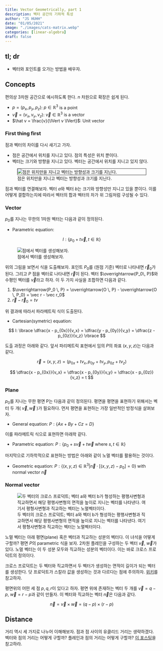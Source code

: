 ```yaml
---
title: Vector Geometrically, part 1
description: 벡터 공간의 기하적 특성
author: "JS HUHH"
date: "01/05/2021"
image: "./images/cats-matrix.webp"
categories: [linear-algebra]
draft: false
---
```


## tl; dr 

- 벡터와 포인트를 오가는 방법을 배우자. 

## Concepts 

편의상 3차원 공간으로 예시하도록 한다. $n$ 차원으로 확장은 쉽게 된다. 

- $p = (p_x, p_y, p_z)$: $p \in \mathbb R^3$ is a point
- $\vec v = (v_x, v_y, v_z)$: $\vec v \in \mathbb R^3$ is a vector 
- $\hat v = \frac{v}{\lVert v \lVert}$: Unit vector 

### First thing first 

점과 벡터의 차이를 다시 새기고 가자.

- 점은 공간에서 위치를 지니고 있다. 점의 특성은 위치 뿐이다. 
- 벡터는 크기와 방향을 지니고 있다. 벡터는 공간에서 위치를 지니고 있지 않다. 

:::{layout="[-3, 10, -3]"}
![점은 위치만을 지니고 벡터는 방향성과 크기를 지닌다.](https://img-aws.ehowcdn.com/600x600p/s3-us-west-1.amazonaws.com/contentlab.studiod/1/29/8a412aea5e1c4066a4874e20e072cbcf.png){ style="margin: auto; display: block; border:1px solid #2d2d2d;" }
:::

점과 벡터를 연결해보자. 벡터 $a$와 벡터 $b$는 크기와 방향성만 지니고 있을 뿐이다. 이를 어떻게 결합하는지에 따라서 벡터의 합과 벡터의 차가 위 그림처럼 구성될 수 있다. 

### Vector 

$p_0$를 지나는 무한의 1차원 벡터는 다음과 같이 정의된다. 

- Parametric equation: 

$$
l : \lbrace p_0 + t \vec v, t \in \mathbb R \rbrace
$$

:::{layout="[-5, 10, -5]"}
![점에서 벡터를 생성해보자.](https://www.maths.usyd.edu.au/u/MOW/vectors/images/v120x.gif){ style="margin: auto; display: block; border:0px solid #2d2d2d;" }
:::

위의 그림을 보면서 식을 도출해보자. 포인트 $P_0$를 (원점 기준) 벡터로 나타내면 $\vec r_0$가 된다. 그리고 $P$ 점을 벡터로 나타내면 $\vec r$이 된다. 벡터 $\overrightarrow{P_0\, P}$와 수평인 벡터를 $\vec v$라고 하자. 이 두 가지 사실을 조합하면 다음과 같다. 

1. $\overrightarrow{P_0 \, P} = \overrightarrow{O \, P} - \overrightarrow{O \, P_0} = \vec r - \vec r_0$
2. $\vec r - \vec r_0 = t v$

위 결과에 따라서 파라메트릭 식이 도출된다. 

- Cartesian(symetric) equation: 

$$
l: \lbrace \dfrac{x - p_{0x}}{v_x} = \dfrac{y - p_{0y}}{v_y}  =  \dfrac{z - p_{0z}}{v_z} \rbrace
$$ 

도출 과정은 아래와 같다. 앞서 파리메트릭 표현에서 임의 $P$의 좌표 $(x, y, z)$는 다음과 같다. 

$$
\vec r = (x, y, z) = ( p_{0x} + t v_x, p_{0y} + t v_y, p_{0z} + t v_z )
$$

$$
\dfrac{x - p_{0x}}{v_x} = \dfrac{x - p_{0y}}{v_y} = \dfrac{x - p_{0z}}{v_z} = t
$$

### Plane 

$p_0$를 지나는 무한 평면 P는 다음과 같이 정의된다. 평면을 평면을 표현하기 위해서는 벡터 두 개( $\vec v, \vec w$ )가 필요하다. 먼저 평면을 표현하는 가장 일반적인 방정식을 살펴보자. 

- General equation: $P: \lbrace Ax + By + Cz = D \rbrace$

이를 파라메트릭 식으로 표현하면 아래왁 같다. 

- Parametric equation: $P : \lbrace p_0 + s \vec v + t \vec w~\text{where}~s,t \in \mathbb R \rbrace$

마지막으로 기하학적으로 표현하는 방법은 아래와 같이 노멀 벡터를 활용하는 것이다. 

- Geometric equation: $P : \lbrace (x, y, z) \in \mathbb R^3 | \vec n \cdot [(x,y,z) - p_0] = 0 \rbrace \text{~with normal vector $\vec n$}$

### Normal vector 

:::{layout="[-8, 10, -8]"}
![두 벡터의 크로스 프로덕트; 벡터 a와 벡터 b가 형성하는 평행사변형과 직교하면서 해당 평행사변형의 면적을 높이로 지니는 벡터를 나타낸다. 여기서 평형사변형과 직교하는 벡터는 노멀벡터이다.](https://upload.wikimedia.org/wikipedia/commons/thumb/4/4e/Cross_product_parallelogram.svg/960px-Cross_product_parallelogram.svg.png){ style="margin: auto; display: block; border:0px solid #2d2d2d;" }
:::

노멀 벡터는 아래 평면(plane) 혹은 벡터과 직교하는 성분의 벡터다. 이 녀석을 어떻게 구할까? 평면 $P$의 parametric 식을 보자. 2차원 플레인을 구성하는 두 벡터 $\vec v$, $\vec w$가 있다. 노멀 벡터는 이 두 성분 모두와 직교하는 성분의 벡터이다. 이는 바로 크로스 프로덕트의 정의이다. 

:::{ .column-margin }
크로스 프로덕트는 두 벡터와 직교하면서 두 벡터가 생성하는 면적이 길이가 되는 벡터를 생성한다. 닷 프로덕트가 스칼라 값을 생성하는 것과 다르다는 점에 주의하자. [위키](https://en.wikipedia.org/wiki/Cross_product)를 참고하자.  
:::

평면위의 어떤 세 점 $p, q, r$이 있다고 하자. 평면 위에 존재하는 벡터 두 개를 $\vec v = q - p$, $\vec w = r - p$과 같이 만들자. 이 벡터와 직교하는 벡터 $\vec n$은 다음과 같다. 

$$
\vec n  = \vec v \times \vec w = (q-p) \times (r-p)
$$

## Distance 

거리 역시 세 가지로 나누어 이해해보자. 점과 점 사이의 유클리드 거리는 생략하겠다. 벡터와 점의 거리는 어떻게 구할까? 플레인과 점의 거리는 어떻게 구할까? [이 포스팅](https://anarinsk.github.io/lostineconomics_quarto/posts/linear-algebra/2020-12-16-measuring-distance.html)을 참고하라. 
